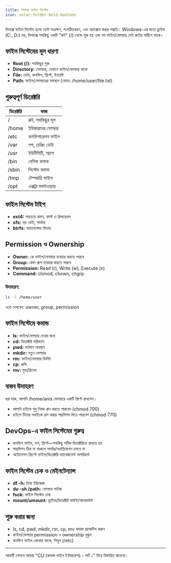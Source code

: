 ```yaml
---
title: লিনাক্স ফাইল সিস্টেম
icon: solar:folder-bold-duotone
---
```

লিনাক্স ফাইল সিস্টেম হলো ডেটা সংরক্ষণ, সংগঠিতকরণ, এবং অ্যাক্সেস করার পদ্ধতি। Windows-এর মতো ড্রাইভ (C:, D:) নয়, লিনাক্সে সবকিছু একটি "রুট" (/) থেকে শুরু হয় এবং সব ফাইল/ফোল্ডার সেই রুটের অধীনে থাকে।

## ফাইল সিস্টেমের মূল ধারণা

- **Root (/):** সবকিছুর শুরু
- **Directory:** ফোল্ডার, যেখানে ফাইল/ফোল্ডার থাকে
- **File:** ডেটা, কনফিগ, স্ক্রিপ্ট, ইত্যাদি
- **Path:** ফাইল/ফোল্ডারের অবস্থান (যেমন: /home/user/file.txt)

## গুরুত্বপূর্ণ ডিরেক্টরি

| ডিরেক্টরি | কাজ |
|-----------|-----|
| /          | রুট, সবকিছুর মূল |
| /home      | ইউজারদের ফোল্ডার |
| /etc       | কনফিগারেশন ফাইল |
| /var       | লগ, চেঞ্জিং ডেটা |
| /usr       | ইউটিলিটি, অ্যাপ |
| /bin       | বেসিক কমান্ড |
| /sbin      | সিস্টেম কমান্ড |
| /tmp       | টেম্পরারি ফাইল |
| /opt       | এক্সট্রা সফটওয়্যার |

## ফাইল সিস্টেম টাইপ

- **ext4:** সবচেয়ে কমন, ফাস্ট ও রিলায়েবল
- **xfs:** বড় ডেটা, সার্ভার
- **btrfs:** অ্যাডভান্সড ফিচার

## Permission ও Ownership

- **Owner:** কে ফাইল/ফোল্ডার ব্যবহার করতে পারবে
- **Group:** কোন গ্রুপ ব্যবহার করতে পারবে
- **Permission:** Read (r), Write (w), Execute (x)
- **Command:** chmod, chown, chgrp

### উদাহরণ:

```bash
ls -l /home/user
```

এতে দেখবেন: owner, group, permission

## ফাইল সিস্টেমে কমান্ড

- **ls:** ফাইল/ফোল্ডার দেখার জন্য
- **cd:** ডিরেক্টরি পরিবর্তন
- **pwd:** বর্তমান অবস্থান
- **mkdir:** নতুন ফোল্ডার
- **rm:** ফাইল/ফোল্ডার ডিলিট
- **cp:** কপি
- **mv:** মুভ/রিনেম

## বাস্তব উদাহরণ

ধরা যাক, আপনি /home/anis ফোল্ডারে একটি স্ক্রিপ্ট রাখলেন।
- আপনি চাইলে শুধু নিজে রান করতে পারবেন (chmod 700)
- চাইলে টিমের সবাইকে রান করার পারমিশন দিতে পারবেন (chmod 770)

## DevOps-এ ফাইল সিস্টেমের গুরুত্ব

- কনফিগ ফাইল, লগ, স্ক্রিপ্ট—সবকিছু সঠিক ডিরেক্টরিতে রাখতে হয়
- পারমিশন ঠিক না থাকলে সার্ভার/অ্যাপ্লিকেশন চলবে না
- অটোমেশন স্ক্রিপ্টে ফাইল/ডিরেক্টরি ম্যানেজমেন্ট অপরিহার্য

## ফাইল সিস্টেম চেক ও মেইনটেন্যান্স

- **df -h:** ডিস্ক ইউজেজ
- **du -sh /path:** ফোল্ডার সাইজ
- **fsck:** ফাইল সিস্টেম চেক
- **mount/umount:** ড্রাইভ/ডিরেক্টরি মাউন্ট/আনমাউন্ট

## শুরু করার জন্য

- ls, cd, pwd, mkdir, rm, cp, mv কমান্ড প্র্যাকটিস করুন
- ফাইল/ফোল্ডার permission ও ownership বুঝুন
- কনফিগ ফাইল কোথায় থাকে, শিখুন (/etc)

---

পরবর্তী লেসনে আমরা "CLI (কমান্ড লাইন ইন্টারফেস) - পার্ট ১" নিয়ে বিস্তারিত জানবো।
